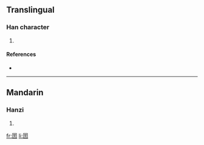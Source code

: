 ==Translingual==

===Han character===
{{Han char|rn=31|rad=囗|as=09|sn=12|four=|canj=田田中尸 (WWLS)}}

# {{defn|Han|sort=囗09}}

====References====
* {{Han ref|kx=0220.051|hdz=10722.130|uh=5710|ud=22288}}

----

==Mandarin==

===Hanzi===
{{cmn-hanzi|pin=[[kū]] ([[ku1]])|wg=k'u<sup>1</sup>}}

# {{defn|Mandarin}}

[[fr:圐]]
[[li:圐]]
